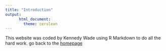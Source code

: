 ```yaml
---
title: "Introduction"
output: 
      html_document:
        theme: cerulean
---
```


This website was coded by Kennedy Wade using R Markdown to do all the hard work.
go back to the [homepage](index.html)

